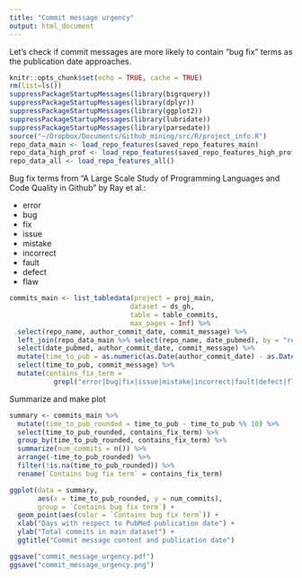 ```yaml
---
title: "Commit message urgency"
output: html_document
---
```


Let's check if commit messages are more likely to contain "bug fix" terms as the publication date approaches.

```r
knitr::opts_chunk$set(echo = TRUE, cache = TRUE)
rm(list=ls())
suppressPackageStartupMessages(library(bigrquery))
suppressPackageStartupMessages(library(dplyr))
suppressPackageStartupMessages(library(ggplot2))
suppressPackageStartupMessages(library(lubridate))
suppressPackageStartupMessages(library(parsedate))
source("~/Dropbox/Documents/Github_mining/src/R/project_info.R")
repo_data_main <- load_repo_features(saved_repo_features_main)
repo_data_high_prof <- load_repo_features(saved_repo_features_high_prof)
repo_data_all <- load_repo_features_all()
```

Bug fix terms from "A Large Scale Study of Programming Languages and Code Quality in Github" by Ray et al.:

- error
- bug
- fix
- issue
- mistake
- incorrect
- fault
- defect
- flaw

```r

commits_main <- list_tabledata(project = proj_main, 
                              dataset = ds_gh, 
                              table = table_commits,
                              max_pages = Inf) %>%
  select(repo_name, author_commit_date, commit_message) %>% 
  left_join(repo_data_main %>% select(repo_name, date_pubmed), by = "repo_name") %>%
  select(date_pubmed, author_commit_date, commit_message) %>% 
  mutate(time_to_pub = as.numeric(as.Date(author_commit_date) - as.Date(date_pubmed), units = "days")) %>%
  select(time_to_pub, commit_message) %>%
  mutate(contains_fix_term = 
           grepl("error|bug|fix|issue|mistake|incorrect|fault|defect|flaw", commit_message, ignore.case = T))
```

Summarize and make plot

```r
summary <- commits_main %>% 
  mutate(time_to_pub_rounded = time_to_pub - time_to_pub %% 10) %>%
  select(time_to_pub_rounded, contains_fix_term) %>%
  group_by(time_to_pub_rounded, contains_fix_term) %>% 
  summarize(num_commits = n()) %>% 
  arrange(-time_to_pub_rounded) %>%
  filter(!is.na(time_to_pub_rounded)) %>%
  rename(`Contains bug fix term` = contains_fix_term)

ggplot(data = summary, 
       aes(x = time_to_pub_rounded, y = num_commits), 
       group = `Contains bug fix term`) + 
  geom_point(aes(color = `Contains bug fix term`)) +
  xlab("Days with respect to PubMed publication date") +
  ylab("Total commits in main dataset") +
  ggtitle("Commit message content and publication date")

ggsave("commit_message_urgency.pdf")
ggsave("commit_message_urgency.png")

```


